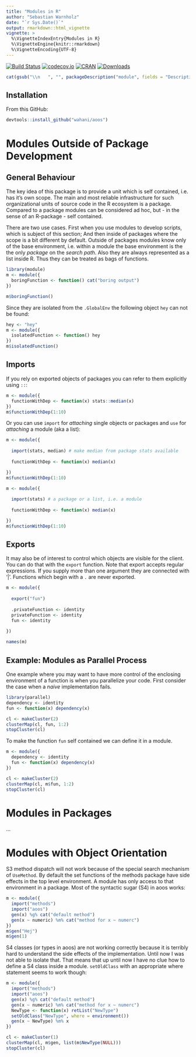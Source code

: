 ```yaml
---
title: "Modules in R"
author: "Sebastian Warnholz"
date: "`r Sys.Date()`"
output: rmarkdown::html_vignette
vignette: >
  %\VignetteIndexEntry{Modules in R}
  %\VignetteEngine{knitr::rmarkdown}
  %\VignetteEncoding{UTF-8}
---
```


[![Build Status](https://travis-ci.org/wahani/module.png?branch=master)](https://travis-ci.org/wahani/module)
[![codecov.io](https://codecov.io/github/wahani/module/coverage.svg?branch=master)](https://codecov.io/github/wahani/module?branch=master)
[![CRAN](http://www.r-pkg.org/badges/version/module)](http://cran.rstudio.com/package=module)
[![Downloads](http://cranlogs.r-pkg.org/badges/module?color=brightgreen)](http://www.r-pkg.org/pkg/module)

```r
cat(gsub("\\n   ", "", packageDescription("module", fields = "Description")))
```

## Installation

From this GitHub:

```r
devtools::install_github("wahani/aoos")
```

# Modules Outside of Package Development

## General Behaviour

The key idea of this package is to provide a unit which is self contained, i.e.
has it's own scope. The main and most reliable infrastructure for such
organizational units of source code in the R ecosystem is a package. Compared to
a package modules can be considered ad hoc, but - in the sense of an R-package -
self contained. 

There are two use cases. First when you use modules to develop scripts, which is
subject of this section; And then inside of packages where the scope is a bit
different by default. Outside of packages modules know only of the base 
environment, i.e. within a module the base environment is the the only *package*
on the *search path*. Also they are always represented as a list inside R. Thus
they can be treated as bags of functions.

```r
library(module)
m <- module({
  boringFunction <- function() cat("boring output")
})

m$boringFunction()
```

Since they are isolated from the `.GlobalEnv` the following object `hey` can not
be found:

```r
hey <- "hey"
m <- module({
  isolatedFunction <- function() hey
})
m$isolatedFunction()
```

## Imports

If you rely on exported objects of packages you can refer to them explicitly
using `::`:

```r
m <- module({
  functionWithDep <- function(x) stats::median(x)
})
m$functionWithDep(1:10)
```

Or you can use `import` for *attaching* single objects or packages and `use` for *attaching*
a module (aka a list):

```r
m <- module({
 
  import(stats, median) # make median from package stats available
  
  functionWithDep <- function(x) median(x)

})
m$functionWithDep(1:10)
```

```r
m <- module({
  
  import(stats) # a package or a list, i.e. a module
  
  functionWithDep <- function(x) median(x)

})
m$functionWithDep(1:10)
```

## Exports

It may also be of interest to control which objects are visible for the client.
You can do that with the `export` function. Note that export accepts regular
expressions. If you supply more than one argument they are connected with '|'.
Functions which begin with a `.` are never exported.

```r
m <- module({
  
  export("fun")
  
  .privateFunction <- identity
  privateFunction <- identity
  fun <- identity
  
})

names(m)
```

## Example: Modules as Parallel Process

One example where you may want to have more control of the enclosing environment 
of a function is when you parallelize your code. First consider the case when a 
*naive* implementation fails.

```r
library(parallel)
dependency <- identity
fun <- function(x) dependency(x) 

cl <- makeCluster(2)
clusterMap(cl, fun, 1:2)
stopCluster(cl)
```

To make the function `fun` self contained we can define it in a module. 

```r
m <- module({
  dependency <- identity
  fun <- function(x) dependency(x) 
})

cl <- makeCluster(2)
clusterMap(cl, m$fun, 1:2)
stopCluster(cl)
```

# Modules in Packages

...


# Modules with Object Orientation

S3 method dispatch will not work because of the special search mechanism of
`UseMethod`. By default the set functions of the methods package have side
effects in the top level environment. A module has only access to that
environment in a package. Most of the syntactic sugar (S4) in aoos works:

```r
m <- module({
  import("methods")
  import("aoos")
  gen(x) %g% cat("default method")
  gen(x ~ numeric) %m% cat("method for x ~ numerc")
})
m$gen("Hej")
m$gen(1)
```

S4 classes (or types in aoos) are not working correctly because it is terribly
hard to understand the side effects of the implementation. Until now I was not
able to isolate that. That means that up until now I have no clue how to define
a S4 class inside a module. `setOldClass` with an appropriate where statement
seems to work though:

```r
m <- module({
  import("methods")
  import("aoos")
  gen(x) %g% cat("default method")
  gen(x ~ numeric) %m% cat("method for x ~ numerc")
  NewType <- function(x) retList("NewType")
  setOldClass("NewType", where = environment())
  gen(x ~ NewType) %m% x
})

cl <- makeCluster(1)
clusterMap(cl, m$gen, list(m$NewType(NULL)))
stopCluster(cl)
```
